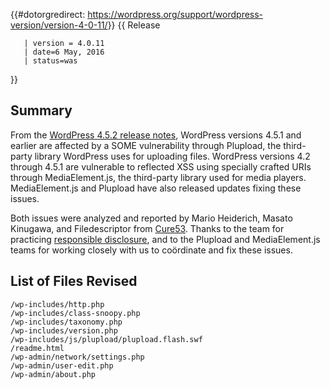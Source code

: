 {{#dotorgredirect: https://wordpress.org/support/wordpress-version/version-4-0-11/}}
{{Languages|
{{en|Version 4.0.11}}
{{ja|Version 4.0.11}}
}}
{{ Release
    | version = 4.0.11
    | date=6 May, 2016
    | status=was
}}

== Summary ==

From the [https://wordpress.org/news/2016/05/wordpress-4-5-2/ WordPress 4.5.2 release notes], WordPress versions 4.5.1 and earlier are affected by a SOME vulnerability through Plupload, the third-party library WordPress uses for uploading files. WordPress versions 4.2 through 4.5.1 are vulnerable to reflected XSS using specially crafted URIs through MediaElement.js, the third-party library used for media players. MediaElement.js and Plupload have also released updates fixing these issues.

Both issues were analyzed and reported by Mario Heiderich, Masato Kinugawa, and Filedescriptor from [https://cure53.de/ Cure53]. Thanks to the team for practicing [https://make.wordpress.org/core/handbook/testing/reporting-security-vulnerabilities/ responsible disclosure], and to the Plupload and MediaElement.js teams for working closely with us to coördinate and fix these issues.

== List of Files Revised ==
 
<pre>
/wp-includes/http.php
/wp-includes/class-snoopy.php
/wp-includes/taxonomy.php
/wp-includes/version.php
/wp-includes/js/plupload/plupload.flash.swf
/readme.html
/wp-admin/network/settings.php
/wp-admin/user-edit.php
/wp-admin/about.php
</pre>